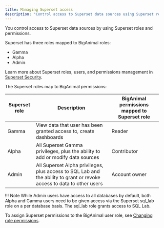 ```yaml
---
title: Managing Superset access
description: "Control access to Superset data sources using Superset roles and permissions"
---
```


You control access to Superset data sources by using Superset roles and permissions. 

Superset has three roles mapped to BigAnimal roles:

- Gamma
- Alpha
- Admin

Learn more about Superset roles, users, and permissions management in [Superset Security](https://superset.apache.org/docs/security). 

The Superset roles map to BigAnimal permissions:

| Superset role |                                                      Description                                                       | BigAnimal permissions mapped to Superset role |
| ------------- | ---------------------------------------------------------------------------------------------------------------------- | --------------------------------------------- |
| Gamma         | View data that user has been granted access to, create dashboards                                                      | Reader                                        |
| Alpha         | All Superset Gamma privileges, plus the ability to add or modify data sources                                          | Contributor                                   |
| Admin         | All Superset Alpha privileges, plus access to SQL Lab and the ability to grant or revoke access to data to other users | Account owner                                 |

!!! Note
    While Admin users have access to all databases by default, both Alpha and Gamma users need to be given access via the Superset sql_lab role on a per database basis. The sql_lab role grants access to SQL Lab. 

To assign Superset permissions to the BigAnimal user role, see [Changing role permissions](01_portal_access/#assign-roles-to-users).
